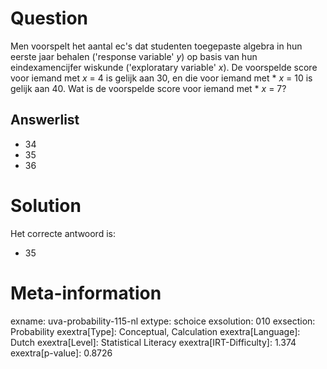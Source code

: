 Question
========

Men voorspelt het aantal ec\'s dat studenten toegepaste algebra in hun
eerste jaar behalen (\'response variable\' *y*) op basis van hun
eindexamencijfer wiskunde (\'exploratary variable\' *x*). De voorspelde
score voor iemand met *x* = 4 is gelijk aan 30, en die voor iemand met
* *x* = 10 is gelijk aan 40. Wat is de voorspelde score voor iemand met
* *x* = 7?


Answerlist
----------

* 34
* 35
* 36

Solution
========

Het correcte antwoord is: 

* 35

Meta-information
================
exname: uva-probability-115-nl
extype: schoice
exsolution: 010
exsection: Probability
exextra[Type]: Conceptual, Calculation
exextra[Language]: Dutch
exextra[Level]: Statistical Literacy
exextra[IRT-Difficulty]: 1.374
exextra[p-value]: 0.8726
